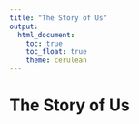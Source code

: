 ```yaml
---
title: "The Story of Us"
output: 
  html_document:
    toc: true
    toc_float: true
    theme: cerulean
---
```


# The Story of Us


